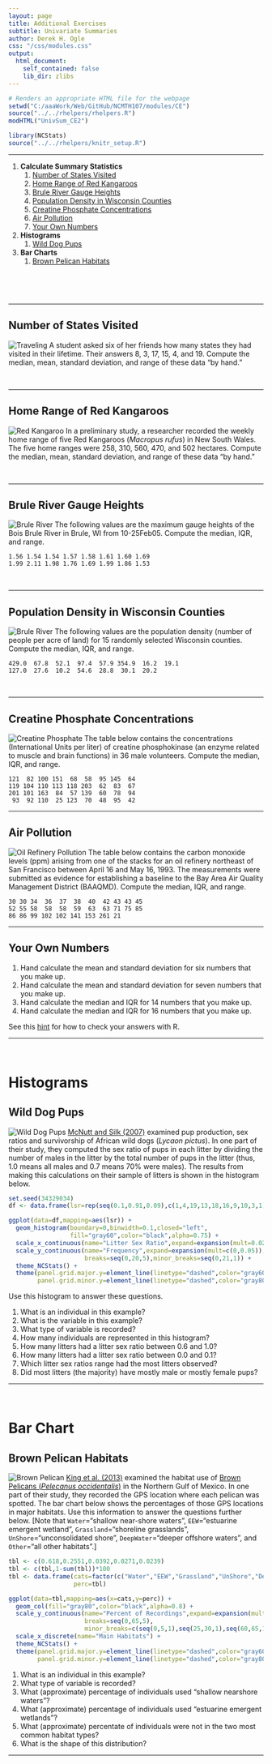 ```yaml
---
layout: page
title: Additional Exercises
subtitle: Univariate Summaries
author: Derek H. Ogle
css: "/css/modules.css"
output:
  html_document:
    self_contained: false
    lib_dir: zlibs
---
```


```r
# Renders an appropriate HTML file for the webpage
setwd("C:/aaaWork/Web/GitHub/NCMTH107/modules/CE")
source("../../rhelpers/rhelpers.R")
modHTML("UnivSum_CE2")
```

```r
library(NCStats)
source("../../rhelpers/knitr_setup.R")
```

----

1. **Calculate Summary Statistics**
    1. [Number of States Visited](#number-of-states-visited)
    1. [Home Range of Red Kangaroos](#home-range-of-red-kangaroos)
    1. [Brule River Gauge Heights](#brule-river-gauge-heights)
    1. [Population Density in Wisconsin Counties](#population-density-in-wisconsin-counties)
    1. [Creatine Phosphate Concentrations](#creatine-phosphate-concentrations)
    1. [Air Pollution](#air-pollution)
    1. [Your Own Numbers](#your-own-numbers)
1. **Histograms**
    1. [Wild Dog Pups](#wild-dog-pups)
1. **Bar Charts**
    1. [Brown Pelican Habitats](#brown-pelican-habitats)

&nbsp;

&nbsp;

----

## Number of States Visited
<img src="zimgs/travel.jpg" alt="Traveling" class="img-right">
A student asked six of her friends how many states they had visited in their lifetime. Their answers 8, 3, 17, 15, 4, and 19. Compute the median, mean, standard deviation, and range of these data "by hand."

&nbsp;

----

## Home Range of Red Kangaroos
<img src="zimgs/red_kangaroo.jpg" alt="Red Kangaroo" class="img-right">
In a preliminary study, a researcher recorded the weekly home range of five Red Kangaroos (*Macropus rufus*) in New South Wales. The five home ranges were 258, 310, 560, 470, and 502 hectares. Compute the median, mean, standard deviation, and range of these data "by hand."

&nbsp;

----

## Brule River Gauge Heights
<img src="zimgs/BruleRiver.jpg" alt="Brule River" class="img-right">
The following values are the maximum gauge heights of the Bois Brule River in Brule, WI from 10-25Feb05. Compute the median, IQR, and range.

```
1.56 1.54 1.54 1.57 1.58 1.61 1.60 1.69
1.99 2.11 1.98 1.76 1.69 1.99 1.86 1.53
```

&nbsp;

----

## Population Density in Wisconsin Counties
<img src="zimgs/Janesville.jpg" alt="Brule River" class="img-right">
The following values are the population density (number of people per acre of land) for 15 randomly selected Wisconsin counties. Compute the median, IQR, and range.

```
429.0  67.8  52.1  97.4  57.9 354.9  16.2  19.1
127.0  27.6  10.2  54.6  28.8  30.1  20.2
```

&nbsp;

----

## Creatine Phosphate Concentrations
<img src="zimgs/creatine_phosphate.jpg" alt="Creatine Phosphate" class="img-right">
The table below contains the concentrations (International Units per liter) of creatine phosphokinase (an enzyme related to muscle and brain functions) in 36 male volunteers. Compute the median, IQR, and range.

```
121  82 100 151  68  58  95 145  64
119 104 110 113 118 203  62  83  67
201 101 163  84  57 139  60  78  94
 93  92 110  25 123  70  48  95  42
```

----

## Air Pollution
<img src="zimgs/oil_refinery.jpg" alt="Oil Refinery Pollution" class="img-right">
The table below contains the carbon monoxide levels (ppm) arising from one of the stacks for an oil refinery northeast of San Francisco between April 16 and May 16, 1993. The measurements were submitted as evidence for establishing a baseline to the Bay Area Air Quality Management District (BAAQMD). Compute the median, IQR, and range.

```
30 30 34  36  37  38  40  42 43 43 45
52 55 58  58  58  59  63  63 71 75 85
86 86 99 102 102 141 153 261 21
```

----

## Your Own Numbers

1. Hand calculate the mean and standard deviation for six numbers that you make up.
1. Hand calculate the mean and standard deviation for seven numbers that you make up.
1. Hand calculate the median and IQR for 14 numbers that you make up.
1. Hand calculate the median and IQR for 16 numbers that you make up.

See this [hint](UnivSum_CE1.html#hints) for how to check your answers with R.

----

&nbsp;

# Histograms
## Wild Dog Pups
<img src="zimgs/wild-dog-pups.jpg" alt="Wild Dog Pups" class="img-right">
[McNutt and Silk (2007)](https://www.semanticscholar.org/paper/Pup-production%2C-sex-ratios%2C-and-survivorship-in-McNutt-Silk/8bec71d9a4a6ced4896c346dff72df143a10a651) examined pup production, sex ratios and survivorship of African wild dogs (*Lycaon pictus*). In one part of their study, they computed the sex ratio of pups in each litter by dividing the number of males in the litter by the total number of pups in the litter (thus, 1.0 means all males and 0.7 means 70% were males). The results from making this calculations on their sample of litters is shown in the histogram below.

```r
set.seed(34329034)
df <- data.frame(lsr=rep(seq(0.1,0.91,0.09),c(1,4,19,13,18,16,9,10,3,1))+runif(94,0,0.09))

ggplot(data=df,mapping=aes(lsr)) +
  geom_histogram(boundary=0,binwidth=0.1,closed="left",
                 fill="gray60",color="black",alpha=0.75) +
  scale_x_continuous(name="Litter Sex Ratio",expand=expansion(mult=0.02)) +
  scale_y_continuous(name="Frequency",expand=expansion(mult=c(0,0.05)),
                     breaks=seq(0,20,5),minor_breaks=seq(0,21,1)) +
  theme_NCStats() +
  theme(panel.grid.major.y=element_line(linetype="dashed",color="gray60"),
        panel.grid.minor.y=element_line(linetype="dashed",color="gray80"))
```

Use this histogram to answer these questions.

1. What is an individual in this example?
1. What is the variable in this example?
1. What type of variable is recorded?
1. How many individuals are represented in this histogram?
1. How many litters had a litter sex ratio between 0.6 and 1.0?
1. How many litters had a litter sex ratio between 0.0 and 0.1?
1. Which litter sex ratios range had the most litters observed?
1. Did most litters (the majority) have mostly male or mostly female pups?

----

&nbsp;

# Bar Chart
## Brown Pelican Habitats
<img src="http://derekogle.com/NCMTH107/modules/CE/zimgs/brownpelican.jpg" alt="Brown Pelican" class="img-right">
[King et al. (2013)](https://www.aphis.usda.gov/wildlife_damage/nwrc/publications/13pubs/king132.pdf) examined the habitat use of [Brown Pelicans (*Pelecanus
occidentalis*)](https://en.wikipedia.org/wiki/Brown_pelican) in the Northern Gulf of Mexico. In one part of their study, they recorded the GPS location where each pelican was spotted. The bar chart below shows the percentages of those GPS locations in major habitats. Use this information to answer the questions further below. [Note that `Water`="shallow near-shore waters", `EEW`="estuarine emergent wetland", `Grassland`="shoreline grasslands", `UnShore`="unconsolidated shore", `DeepWater`="deeper offshore waters", and `Other`="all other habitats".]

```r
tbl <- c(0.618,0.2551,0.0392,0.0271,0.0239)
tbl <- c(tbl,1-sum(tbl))*100
tbl <- data.frame(cats=factor(c("Water","EEW","Grassland","UnShore","DeepWater","other"),levels=c("Water","EEW","Grassland","UnShore","DeepWater","other")),
                  perc=tbl)

ggplot(data=tbl,mapping=aes(x=cats,y=perc)) +
  geom_col(fill="gray80",color="black",alpha=0.8) +
  scale_y_continuous(name="Percent of Recordings",expand=expansion(mult=c(0,0.05)),
                     breaks=seq(0,65,5),
                     minor_breaks=c(seq(0,5,1),seq(25,30,1),seq(60,65,1))) +
  scale_x_discrete(name="Main Habitats") +
  theme_NCStats() +
  theme(panel.grid.major.y=element_line(linetype="dashed",color="gray60"),
        panel.grid.minor.y=element_line(linetype="dashed",color="gray80"))
```

1. What is an individual in this example?
1. What type of variable is recorded?
1. What (approximate) percentage of individuals used "shallow nearshore waters"?
1. What (approximate) percentage of individuals used "estuarine emergent wetlands"?
1. What (approximate) percentate of individuals were not in the two most common habitat types?
1. What is the shape of this distribution?

----
